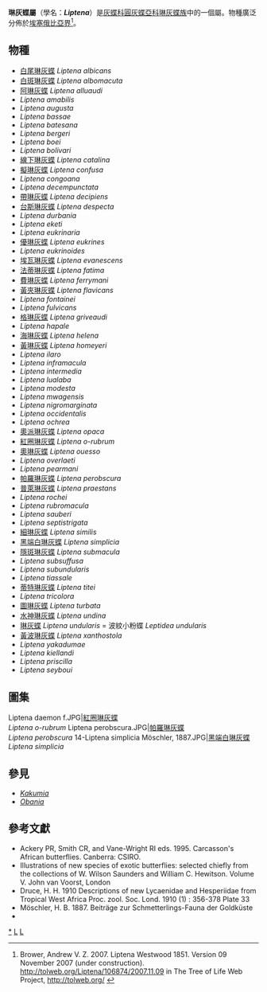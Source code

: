 {{NoteTA|G1=Butterfly}}
{{Automatic Taxobox
| taxon = Liptena
| authority = Westwood, [1851]
| image = Liptena undularis.JPG
| image_caption = [[琳灰蝶|琳灰蝶]]<br />''Liptena undularis''
| type_species = [[琳灰蝶|琳灰蝶]]<br />''Liptena undularis''
| type_species_authority = Hewitson, 1866
| subdivision_ranks = 物種
| subdivision = 共67種，詳閱正文。
| synonyms = * ''Leucolepis'' <small>Karsch, 1893</small>
}}

'''琳灰蝶屬'''（學名：'''''Liptena'''''）是[[灰蝶科|灰蝶科]][[圓灰蝶亞科|圓灰蝶亞科]][[琳灰蝶族|琳灰蝶族]]中的一個屬。物種廣泛分佈於[[埃塞俄比亞界|埃塞俄比亞界]]<ref>Brower, Andrew V. Z. 2007. Liptena Westwood 1851. Version 09 November 2007 (under construction). http://tolweb.org/Liptena/106874/2007.11.09 {{Wayback|url=http://tolweb.org/Liptena/106874/2007.11.09 |date=20191201000445 }} in The Tree of Life Web Project, http://tolweb.org/ {{Wayback|url=http://tolweb.org/ |date=20110515100516 }}</ref>。

== 物種 ==
* [[白尾琳灰蝶|白尾琳灰蝶]] ''Liptena albicans''
* [[白斑琳灰蝶|白斑琳灰蝶]] ''Liptena albomacuta''
* [[阿琳灰蝶|阿琳灰蝶]] ''Liptena alluaudi''
* ''Liptena amabilis''
* ''Liptena augusta''
* ''Liptena bassae''
* ''Liptena batesana''
* ''Liptena bergeri''
* ''Liptena boei''
* ''Liptena bolivari''
* [[線下琳灰蝶|線下琳灰蝶]] ''Liptena catalina''
* [[擬琳灰蝶|擬琳灰蝶]] ''Liptena confusa''
* ''Liptena congoana''
* ''Liptena decempunctata''
* [[帶琳灰蝶|帶琳灰蝶]] ''Liptena decipiens''
* [[台斯琳灰蝶|台斯琳灰蝶]] ''Liptena despecta''
* ''Liptena durbania''
* ''Liptena eketi''
* ''Liptena eukrinaria''
* [[優琳灰蝶|優琳灰蝶]] ''Liptena eukrines''
* ''Liptena eukrinoides''
* [[埃瓦琳灰蝶|埃瓦琳灰蝶]] ''Liptena evanescens''
* [[法蒂琳灰蝶|法蒂琳灰蝶]] ''Liptena fatima''
* [[費琳灰蝶|費琳灰蝶]] ''Liptena ferrymani''
* [[黃夾琳灰蝶|黃夾琳灰蝶]] ''Liptena flavicans''
* ''Liptena fontainei''
* ''Liptena fulvicans''
* [[格琳灰蝶|格琳灰蝶]] ''Liptena griveaudi''
* ''Liptena hapale''
* [[海琳灰蝶|海琳灰蝶]] ''Liptena helena''
* [[黃琳灰蝶|黃琳灰蝶]] ''Liptena homeyeri''
* ''Liptena ilaro''
* ''Liptena inframacula''
* ''Liptena intermedia''
* ''Liptena lualaba''
* ''Liptena modesta''
* ''Liptena mwagensis''
* ''Liptena nigromarginata''
* ''Liptena occidentalis''
* ''Liptena ochrea''
* [[奧派琳灰蝶|奧派琳灰蝶]] ''Liptena opaca''
* [[紅圈琳灰蝶|紅圈琳灰蝶]] ''Liptena o-rubrum''
* [[奧琳灰蝶|奧琳灰蝶]] ''Liptena ouesso''
* ''Liptena overlaeti''
* ''Liptena pearmani''
* [[帕羅琳灰蝶|帕羅琳灰蝶]] ''Liptena perobscura''
* [[普萊琳灰蝶|普萊琳灰蝶]] ''Liptena praestans''
* ''Liptena rochei''
* ''Liptena rubromacula''
* ''Liptena sauberi''
* ''Liptena septistrigata''
* [[細琳灰蝶|細琳灰蝶]] ''Liptena similis''
* [[黑端白琳灰蝶|黑端白琳灰蝶]] ''Liptena simplicia''
* [[隱斑琳灰蝶|隱斑琳灰蝶]] ''Liptena submacula''
* ''Liptena subsuffusa''
* ''Liptena subundularis''
* ''Liptena tiassale''
* [[蒂特琳灰蝶|蒂特琳灰蝶]] ''Liptena titei''
* ''Liptena tricolora''
* [[圖琳灰蝶|圖琳灰蝶]] ''Liptena turbata''
* [[水神琳灰蝶|水神琳灰蝶]] ''Liptena undina''
* [[琳灰蝶|琳灰蝶]] ''Liptena undularis'' = 波紋小粉蝶 ''Leptidea undularis''
* [[黃波琳灰蝶|黃波琳灰蝶]] ''Liptena xanthostola''
* ''Liptena yakadumae''
* ''Liptena kiellandi''
* ''Liptena priscilla''
* ''Liptena seyboui''

== 圖集 ==
<gallery>
Liptena daemon f.JPG|[[紅圈琳灰蝶|紅圈琳灰蝶]]<br />''Liptena o-rubrum''
Liptena perobscura.JPG|[[帕羅琳灰蝶|帕羅琳灰蝶]]<br />''Liptena perobscura''
14-Liptena simplicia Möschler, 1887.JPG|[[黑端白琳灰蝶|黑端白琳灰蝶]]<br />''Liptena simplicia''
</gallery>

== 參見 ==
* ''[[Kakumia|Kakumia]]''
* ''[[Obania|Obania]]''

== 參考文獻 ==
{{reflist}}
* Ackery PR, Smith CR, and Vane-Wright RI eds. 1995. Carcasson's African butterflies. Canberra: CSIRO.
* Illustrations of new species of exotic butterflies: selected chiefly from the collections of W. Wilson Saunders and William C. Hewitson. Volume V. John van Voorst, London
* Druce, H. H. 1910 Descriptions of new Lycaenidae and Hesperiidae from Tropical West Africa Proc. zool. Soc. Lond. 1910 (1) : 356-378 Plate 33
*  Möschler, H. B. 1887. Beiträge zur Schmetterlings-Fauna der Goldküste
* {{Cite book | author = 寿建新 周尧 李宇飞 | title = 世界蝴蝶分類名錄 | location = 中國 | publisher = 陝西科學技術出版社 | date = 2006-04-01 | ISBN = 9787536936768 | language= zh-hans }}

{{Commons category| Liptena}}

{{圓灰蝶亞科}}
{{Taxonbar}}
[[Category:琳灰蝶屬|*]]
[[Category:琳灰蝶族|L]]
[[Category:_1851年描述的分类群|L]]